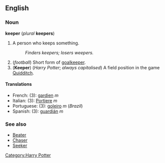 ==English==
===Noun===
'''keeper''' (''plural'' '''keepers''')

#A person who keeps something.
#:''Finders keepers; losers weepers.''
#(''football'') Short form of [[goalkeeper]].
#('''Keeper''') (''Harry Potter''; ''always capitalised'') A field position in the game [[Quidditch]].

====Translations====
*French: (3): [[gardien]] ''m''
*Italian: (3): [[Portiere]] ''m''
*Portuguese: (3): [[goleiro]] ''m'' (''Brazil'')
*Spanish: (3): [[guardián]] ''m''

===See also===
*[[Beater]]
*[[Chaser]]
*[[Seeker]]

[[Category:Harry Potter]]